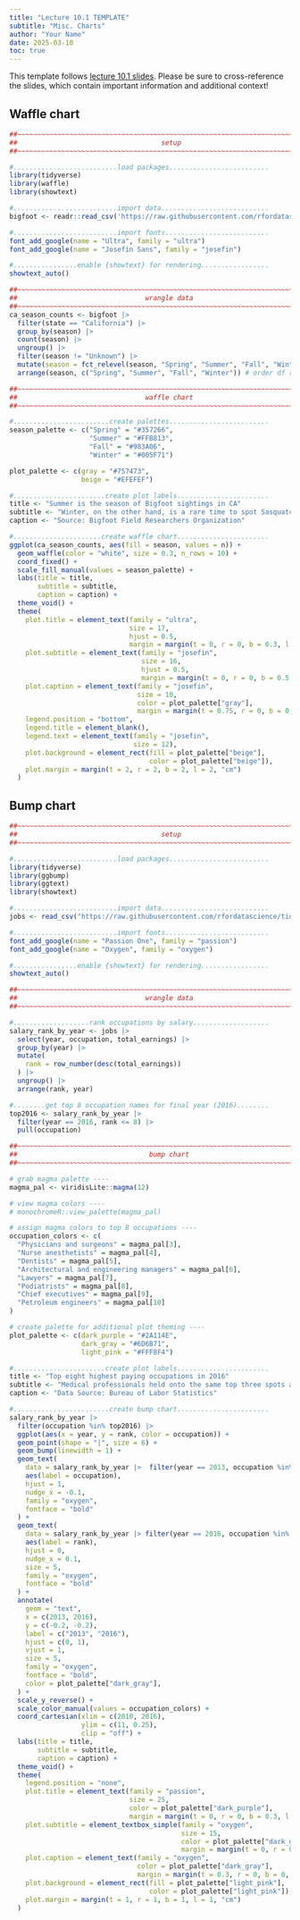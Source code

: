 ```yaml
---
title: "Lecture 10.1 TEMPLATE"
subtitle: "Misc. Charts"
author: "Your Name"
date: 2025-03-10
toc: true
---
```


::: {.callout-note}
This template follows [lecture 10.1 slides](https://eds-240-data-viz.github.io/course-materials/lecture-slides/lecture10.1-misc-charts-slides.html#/title-slide){target="_blank"}. Please be sure to cross-reference the slides, which contain important information and additional context!
:::

## Waffle chart

```r
##~~~~~~~~~~~~~~~~~~~~~~~~~~~~~~~~~~~~~~~~~~~~~~~~~~~~~~~~~~~~~~~~~~~~~~~~~~~~~~
##                                    setup                                 ----
##~~~~~~~~~~~~~~~~~~~~~~~~~~~~~~~~~~~~~~~~~~~~~~~~~~~~~~~~~~~~~~~~~~~~~~~~~~~~~~

#..........................load packages.........................
library(tidyverse)
library(waffle)
library(showtext)

#..........................import data...........................
bigfoot <- readr::read_csv('https://raw.githubusercontent.com/rfordatascience/tidytuesday/master/data/2022/2022-09-13/bigfoot.csv')

#..........................import fonts..........................
font_add_google(name = "Ultra", family = "ultra")
font_add_google(name = "Josefin Sans", family = "josefin")

#................enable {showtext} for rendering.................
showtext_auto()

##~~~~~~~~~~~~~~~~~~~~~~~~~~~~~~~~~~~~~~~~~~~~~~~~~~~~~~~~~~~~~~~~~~~~~~~~~~~~~~
##                                wrangle data                              ----
##~~~~~~~~~~~~~~~~~~~~~~~~~~~~~~~~~~~~~~~~~~~~~~~~~~~~~~~~~~~~~~~~~~~~~~~~~~~~~~
ca_season_counts <- bigfoot |> 
  filter(state == "California") |> 
  group_by(season) |> 
  count(season) |> 
  ungroup() |> 
  filter(season != "Unknown") |> 
  mutate(season = fct_relevel(season, "Spring", "Summer", "Fall", "Winter")) |> # set factor levels for legend
  arrange(season, c("Spring", "Summer", "Fall", "Winter")) # order df rows; {waffle} fills color based on the order that values appear in df

##~~~~~~~~~~~~~~~~~~~~~~~~~~~~~~~~~~~~~~~~~~~~~~~~~~~~~~~~~~~~~~~~~~~~~~~~~~~~~~
##                                waffle chart                              ----
##~~~~~~~~~~~~~~~~~~~~~~~~~~~~~~~~~~~~~~~~~~~~~~~~~~~~~~~~~~~~~~~~~~~~~~~~~~~~~~

#........................create palettes.........................
season_palette <- c("Spring" = "#357266", 
                    "Summer" = "#FFB813", 
                    "Fall" = "#983A06", 
                    "Winter" = "#005F71")

plot_palette <- c(gray = "#757473",
                  beige = "#EFEFEF")

#.......................create plot labels.......................
title <- "Summer is the season of Bigfoot sightings in CA"
subtitle <- "Winter, on the other hand, is a rare time to spot Sasquatch"
caption <- "Source: Bigfoot Field Researchers Organization"

#......................create waffle chart.......................
ggplot(ca_season_counts, aes(fill = season, values = n)) +
  geom_waffle(color = "white", size = 0.3, n_rows = 10) +
  coord_fixed() +
  scale_fill_manual(values = season_palette) +
  labs(title = title,
       subtitle = subtitle,
       caption = caption) +
  theme_void() +
  theme(
    plot.title = element_text(family = "ultra", 
                              size = 17, 
                              hjust = 0.5,
                              margin = margin(t = 0, r = 0, b = 0.3, l = 0, "cm")),
    plot.subtitle = element_text(family = "josefin",
                                 size = 16,
                                 hjust = 0.5,
                                 margin = margin(t = 0, r = 0, b = 0.5, l = 0, "cm")),
    plot.caption = element_text(family = "josefin",
                                size = 10,
                                color = plot_palette["gray"], 
                                margin = margin(t = 0.75, r = 0, b = 0, l = 0, "cm")),
    legend.position = "bottom",
    legend.title = element_blank(),
    legend.text = element_text(family = "josefin",
                               size = 12),
    plot.background = element_rect(fill = plot_palette["beige"], 
                                   color = plot_palette["beige"]),
    plot.margin = margin(t = 2, r = 2, b = 2, l = 2, "cm")
  )
```

## Bump chart


```r
##~~~~~~~~~~~~~~~~~~~~~~~~~~~~~~~~~~~~~~~~~~~~~~~~~~~~~~~~~~~~~~~~~~~~~~~~~~~~~~
##                                    setup                                 ----
##~~~~~~~~~~~~~~~~~~~~~~~~~~~~~~~~~~~~~~~~~~~~~~~~~~~~~~~~~~~~~~~~~~~~~~~~~~~~~~

#..........................load packages.........................
library(tidyverse)
library(ggbump)
library(ggtext)
library(showtext)

#..........................import data...........................
jobs <- read_csv("https://raw.githubusercontent.com/rfordatascience/tidytuesday/master/data/2019/2019-03-05/jobs_gender.csv")

#..........................import fonts..........................
font_add_google(name = "Passion One", family = "passion")
font_add_google(name = "Oxygen", family = "oxygen")

#................enable {showtext} for rendering.................
showtext_auto()

##~~~~~~~~~~~~~~~~~~~~~~~~~~~~~~~~~~~~~~~~~~~~~~~~~~~~~~~~~~~~~~~~~~~~~~~~~~~~~~
##                                wrangle data                              ----
##~~~~~~~~~~~~~~~~~~~~~~~~~~~~~~~~~~~~~~~~~~~~~~~~~~~~~~~~~~~~~~~~~~~~~~~~~~~~~~

#...................rank occupations by salary...................
salary_rank_by_year <- jobs |> 
  select(year, occupation, total_earnings) |> 
  group_by(year) |> 
  mutate(
    rank = row_number(desc(total_earnings))
  ) |> 
  ungroup() |> 
  arrange(rank, year)

#........get top 8 occupation names for final year (2016)........
top2016 <- salary_rank_by_year |>  
  filter(year == 2016, rank <= 8) |>  
  pull(occupation) 

##~~~~~~~~~~~~~~~~~~~~~~~~~~~~~~~~~~~~~~~~~~~~~~~~~~~~~~~~~~~~~~~~~~~~~~~~~~~~~~
##                                 bump chart                               ----
##~~~~~~~~~~~~~~~~~~~~~~~~~~~~~~~~~~~~~~~~~~~~~~~~~~~~~~~~~~~~~~~~~~~~~~~~~~~~~~

# grab magma palette ----
magma_pal <- viridisLite::magma(12)

# view magma colors ----
# monochromeR::view_palette(magma_pal)

# assign magma colors to top 8 occupations ----
occupation_colors <- c(
  "Physicians and surgeons" = magma_pal[3],
  "Nurse anesthetists" = magma_pal[4],
  "Dentists" = magma_pal[5],
  "Architectural and engineering managers" = magma_pal[6],
  "Lawyers" = magma_pal[7], 
  "Podiatrists" = magma_pal[8],
  "Chief executives" = magma_pal[9],
  "Petroleum engineers" = magma_pal[10]
)

# create palette for additional plot theming ----
plot_palette <- c(dark_purple = "#2A114E", 
                  dark_gray = "#6D6B71",
                  light_pink = "#FFF8F4")

#.......................create plot labels.......................
title <- "Top eight highest paying occupations in 2016"
subtitle <- "Medical professionals held onto the same top three spots across years, while <span style='color:#FEA873FF;'>**petroleum engineers**</span> steadily climbed the ranks from 10^th^ in 2013 to 4^th^ in 2016"
caption <- "Data Source: Bureau of Labor Statistics"

#........................create bump chart.......................
salary_rank_by_year |> 
  filter(occupation %in% top2016) |> 
  ggplot(aes(x = year, y = rank, color = occupation)) + 
  geom_point(shape = "|", size = 6) + 
  geom_bump(linewidth = 1) +
  geom_text(
    data = salary_rank_by_year |>  filter(year == 2013, occupation %in% top2016),
    aes(label = occupation),
    hjust = 1,
    nudge_x = -0.1,
    family = "oxygen",
    fontface = "bold"
  ) +
  geom_text(
    data = salary_rank_by_year |> filter(year == 2016, occupation %in% top2016),
    aes(label = rank),
    hjust = 0,
    nudge_x = 0.1,
    size = 5,
    family = "oxygen",
    fontface = "bold"
  ) +
  annotate(
    geom = "text",
    x = c(2013, 2016),
    y = c(-0.2, -0.2),
    label = c("2013", "2016"),
    hjust = c(0, 1),
    vjust = 1,
    size = 5,
    family = "oxygen",
    fontface = "bold",
    color = plot_palette["dark_gray"],
  ) +
  scale_y_reverse() +
  scale_color_manual(values = occupation_colors) +
  coord_cartesian(xlim = c(2010, 2016), 
                  ylim = c(11, 0.25), 
                  clip = "off") +
  labs(title = title,
       subtitle = subtitle,
       caption = caption) +
  theme_void() +
  theme(
    legend.position = "none",
    plot.title = element_text(family = "passion",
                              size = 25,
                              color = plot_palette["dark_purple"],
                              margin = margin(t = 0, r = 0, b = 0.3, l = 0, "cm")),
    plot.subtitle = element_textbox_simple(family = "oxygen",
                                           size = 15,
                                           color = plot_palette["dark_gray"],
                                           margin = margin(t = 0, r = 0, b = 1, l = 0, "cm")),
    plot.caption = element_text(family = "oxygen",
                                color = plot_palette["dark_gray"],
                                margin = margin(t = 0.3, r = 0, b = 0, l = 0, "cm")),
    plot.background = element_rect(fill = plot_palette["light_pink"],
                                   color = plot_palette["light_pink"]),
    plot.margin = margin(t = 1, r = 1, b = 1, l = 1, "cm")
  )
```




